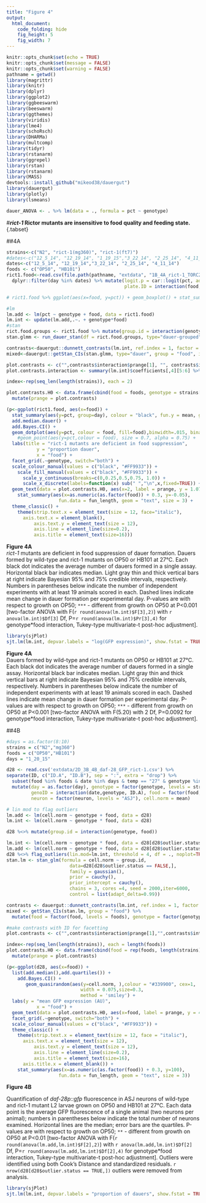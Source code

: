 ```yaml
---
title: "Figure 4"
output:
  html_document:
    code_folding: hide
    fig_height: 5
    fig_width: 7
---
```


```r
knitr::opts_chunk$set(echo = TRUE)
knitr::opts_chunk$set(message = FALSE)
knitr::opts_chunk$set(warning = FALSE)
pathname = getwd()
library(magrittr)
library(knitr)
library(dplyr)
library(ggplot2)
library(ggbeeswarm)
library(beeswarm)
library(ggthemes)
library(viridis)
library(lme4)
library(schoRsch)
library(DHARMa)
library(multcomp)
library(tidyr)
library(rstanarm)
library(ggrepel)
library(rstan)
library(rstanarm)
library(MASS)
devtools::install_github("mikeod38/dauergut")
library(dauergut)
library(plotly)
library(lsmeans)

dauer_ANOVA <- . %>% lm(data = ., formula = pct ~ genotype)
```


#__*rict-1* Rictor mutants are insensitive to food quality and feeding state. __{.tabset}

##4A

```r
strains<-c("N2", "rict-1(mg360)", "rict-1(ft7)")
#dates<-c("12_5_14", "12_19_14", "1_19_15","3_22_14", "2_25_14", "4_11_14")
dates<-c("12_5_14", "12_19_14","3_22_14", "2_25_14", "4_11_14")
foods <- c("OP50", "HB101")
rict1.food<-read.csv(file.path(pathname, "extdata", "1B_4A_rict-1_TORC2.csv"), header=TRUE) %>% format_dauer(p.dauer = "exclude") %>%
  dplyr::filter(day %in% dates) %>% mutate(logit.p = car::logit(pct, adjust=0.01), 
                                           plate.ID = interaction(food, plateID))

# rict1.food %>% ggplot(aes(x=food, y=pct)) + geom_boxplot() + stat_summary(aes(y=pct, group=day, colour = day), fun.y = mean, geom = "line") + facet_grid(.~genotype)

#lm
lm.add <- lm(pct ~ genotype + food, data = rict1.food)
lm.int <- update(lm.add,.~. + genotype*food)
#stan
rict.food.groups <- rict1.food %>% mutate(group.id = interaction(genotype, food))
stan.glmm <- run_dauer_stan(df = rict.food.groups, type="dauer-grouped", group = "food", intercept = FALSE)

```


```r
contrasts<-dauergut::dunnett_contrasts(lm.int, ref.index = 1, factor = "genotype", interaction = "food")
mixed<-dauergut::getStan_CIs(stan.glmm, type="dauer", group = "food", intercept = FALSE)

plot.contrasts <- c("",contrasts$interaction$prange[1], "", contrasts$interaction$prange[2], "", contrasts$interaction$prange[3])
plot.contrasts.interaction <- summary(lm.int)$coefficients[,4][5:6] %>% data.frame() %>% mutate(p.value = c(.[[1]],.[[2]]), genotype = strains[2:3]) %>% dauergut::prange()

index<-rep(seq_len(length(strains)), each = 2)

plot.contrasts.H0 <- data.frame(cbind(food = foods, genotype = strains[index])) %>%
  mutate(prange = plot.contrasts)

(p<-ggplot(rict1.food, aes(x=food)) +
  stat_summary(aes(y=pct, group=day), colour = "black", fun.y = mean, geom = "line", alpha = 0.2, linetype = 2) +
  add.median.dauer() +
  add.Bayes.CI() +
  geom_dotplot(aes(y=pct, colour = food, fill=food),binwidth=.015, binaxis="y", position="dodge", stackdir="center", size =.3) +
    #geom_point(aes(y=pct,colour = food), size = 0.7, alpha = 0.75) +
  labs(title = "rict-1 mutants are deficient in food suppression",
           y = "proportion dauer",
           x = "food") +
  facet_grid(.~genotype, switch="both") +
  scale_colour_manual(values = c("black", "#FF9933")) +
    scale_fill_manual(values = c("black", "#FF9933")) +
      scale_y_continuous(breaks=c(0,0.25,0.5,0.75, 1.0)) +
      scale_x_discrete(labels=function(x) sub(" ","\n",x,fixed=TRUE)) +
  geom_text(data = plot.contrasts.H0, aes(x=2, label = prange, y = 1.075, group = NULL), size = 4) +
    stat_summary(aes(x=as.numeric(as.factor(food)) + 0.3, y=-0.05),
                   fun.data = fun_length, geom = "text", size = 3) +
  theme_classic() + 
    theme(strip.text.x = element_text(size = 12, face="italic"),
      axis.text.x = element_blank(),
          axis.text.y = element_text(size = 12),
          axis.line = element_line(size=0.2),
          axis.title = element_text(size=16)))
```

**Figure 4A**  
_rict-1_ mutants are deficient in food suppression of dauer formation. Dauers formed by wild-type and rict-1 mutants on OP50 or HB101 at 27°C. Each black dot indicates the average number of dauers formed in a single assay. Horizontal black bar indicates median. Light gray thin and thick vertical bars at right indicate Bayesian 95% and 75% credible intervals, respectively. Numbers in parentheses below indicate the number of independent experiments with at least 19 animals scored in each. Dashed lines indicate mean change in dauer formation per experimental day. P-values are with respect to growth on OP50; `***` - different from growth on OP50 at P<0.001 [two-factor ANOVA with F(`r round(anova(lm.int)$F[3],2)`) with `r anova(lm.int)$Df[3]` Df, P=`r round(anova(lm.int)$Pr[3],4)` for genotype*food interaction, Tukey-type multivariate-t post-hoc adjustment].



```r
library(sjPlot)
sjt.lm(lm.int, depvar.labels = "log(GFP expression)", show.fstat = TRUE)
```

**Figure 4A**  
Dauers formed by wild-type and rict-1 mutants on OP50 or HB101 at 27°C. Each black dot indicates the average number of dauers formed in a single assay. Horizontal black bar indicates median. Light gray thin and thick vertical bars at right indicate Bayesian 95% and 75% credible intervals, respectively. Numbers in parentheses below indicate the number of independent experiments with at least 19 animals scored in each. Dashed lines indicate mean change in dauer formation per experimental day. P-values are with respect to growth on OP50; `***` - different from growth on OP50 at P<0.001 [two-factor ANOVA with F(5.20) with 2 Df, P=0.0092 for genotype*food interaction, Tukey-type multivariate-t post-hoc adjustment].


##4B

```r
#days = as.factor(8:10)
strains = c("N2","mg360")
foods = c("OP50","HB101")
days = "1_20_15"

d28 <- read.csv('extdata/2D_3B_4B_daf-28_GFP_rict-1.csv') %>%
separate(ID, c("ID.A", "ID.B"), sep = ":", extra = "drop") %>%
  subset(food %in% foods & date %in% days & temp == "27" & genotype %in% strains & pheromone == 0 & neuron == "ASJ") %>% 
  mutate(day = as.factor(day), genotype = factor(genotype, levels = strains),
         genoID = interaction(date,genotype, ID.A), food = factor(food, levels = foods), 
         neuron = factor(neuron, levels = "ASJ"), cell.norm = mean)

# lin mod to flag outliers
lm.add <- lm(cell.norm ~ genotype + food, data = d28)
lm.int <- lm(cell.norm ~ genotype * food, data = d28)

d28 %<>% mutate(group.id = interaction(genotype, food))

lm.int <- lm(cell.norm ~ genotype * food, data = d28[d28$outlier.status == FALSE,])
lm.add <- lm(cell.norm ~ genotype + food, data = d28[d28$outlier.status == FALSE,])
d28 %<>% flag_outliers(lin.mod=lm.int, threshold = 4, df = ., noplot=TRUE)
stan.lm <- stan_glm(formula = cell.norm ~ group.id,
                       data=d28[d28$outlier.status == FALSE,],
                       family = gaussian(),
                       prior = cauchy(),
                       prior_intercept = cauchy(),
                       chains = 3, cores =4, seed = 2000,iter=6000,
                       control = list(adapt_delta=0.99))

contrasts <- dauergut::dunnett_contrasts(lm.int, ref.index = 1, factor = "genotype", interaction = "food")
mixed <- getStan_CIs(stan.lm, group = "food") %>% 
  mutate(food = factor(food, levels = foods), genotype = factor(genotype, levels = strains))

#make contrasts with ID for facetting
plot.contrasts <- c("",contrasts$interaction$prange[1],"",contrasts$interaction$prange[2])

index<-rep(seq_len(length(strains)), each = length(foods))
plot.contrasts.H0 <- data.frame(cbind(food = rep(foods, length(strains)), genotype = strains[index])) %>%
  mutate(prange = plot.contrasts)

(p<-ggplot(d28, aes(x=food)) +
  list(add.median(),add.quartiles()) +
    add.Bayes.CI() +
       geom_quasirandom(aes(y=cell.norm, ),colour = "#339900", cex=1,
                           width = 0.075,size=0.3,
                           method = 'smiley') +
  labs(y = "mean GFP expression (AU)",
           x = "food") +
  geom_text(data = plot.contrasts.H0, aes(x=food, label = prange, y = 4200, group = NULL), size = 4) + 
  facet_grid(.~genotype, switch="both") +
  scale_colour_manual(values = c("black", "#FF9933")) +
  theme_classic() +
    theme(strip.text.x = element_text(size = 12, face = "italic"),
      axis.text.x = element_text(size = 12),
          axis.text.y = element_text(size = 12),
          axis.line = element_line(size=0.2),
          axis.title = element_text(size=16),
      axis.title.x = element_blank()) +
    stat_summary(aes(x=as.numeric(as.factor(food)) + 0.3, y=100),
                   fun.data = fun_length, geom = "text", size = 3))

```

**Figure 4B**

Quantification of _daf-28p::gfp_ fluorescence in ASJ neurons of wild-type and rict-1 mutant L2 larvae grown on OP50 and HB101 at 27°C. Each data point is the average GFP fluorescence of a single animal (two neurons per animal); numbers in parentheses below indicate the total number of neurons examined. Horizontal lines are the median; error bars are the quartiles. P-values are with respect to growth on OP50; `**` - different from growth on OP50 at P<0.01 [two-factor ANOVA with F(`r round(anova(lm.add,lm.int)$F[2],2)`) with `r anova(lm.add,lm.int)$Df[2]` Df, P=`r round(anova(lm.add,lm.int)$Df[2],4)` for genotype*food interaction, Tukey-type multivariate-t post-hoc adjustment]. Outliers were identified using both Cook's Distance and standardized residuals. `r nrow(d28[d28$outlier.status == TRUE,])` outliers were removed from analysis. 


```r
library(sjPlot)
sjt.lm(lm.int, depvar.labels = "proportion of dauers", show.fstat = TRUE)
```
